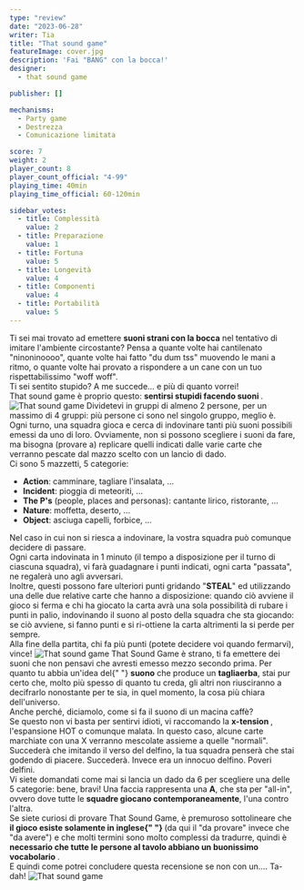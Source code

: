 ```yaml
---
type: "review"
date: "2023-06-28"
writer: Tia
title: "That sound game"
featureImage: cover.jpg
description: 'Fai "BANG" con la bocca!'
designer:
  - that sound game

publisher: []

mechanisms:
  - Party game
  - Destrezza
  - Comunicazione limitata

score: 7
weight: 2
player_count: 8
player_count_official: "4-99"
playing_time: 40min
playing_time_official: 60-120min

sidebar_votes:
  - title: Complessità
    value: 2
  - title: Preparazione
    value: 1
  - title: Fortuna
    value: 5
  - title: Longevità
    value: 4
  - title: Componenti
    value: 4
  - title: Portabilità
    value: 5
---
```


<Setting>
  Ti sei mai trovato ad emettere <strong>suoni strani con la bocca</strong> nel
  tentativo di imitare l'ambiente circostante? Pensa a quante volte hai
  cantilenato "ninoninoooo", quante volte hai fatto "du dum tss" muovendo le
  mani a ritmo, o quante volte hai provato a rispondere a un cane con un tuo
  rispettabilissimo "woff woff".
  <br />
  Ti sei sentito stupido? A me succede… e più di quanto vorrei! <br />
  That sound game è proprio questo: <strong>
    sentirsi stupidi facendo suoni
  </strong>.
</Setting>

<img src="./game1.jpg" alt="That sound game" />

<Rules>
  Dividetevi in gruppi di almeno 2 persone, per un massimo di 4 gruppi: più
  persone ci sono nel singolo gruppo, meglio è.
  <br />
  Ogni turno, una squadra gioca e cerca di indovinare tanti più suoni possibili
  emessi da uno di loro. Ovviamente, non si possono scegliere i suoni da fare,
  ma bisogna (provare a) replicare quelli indicati dalle varie carte che
  verranno pescate dal mazzo scelto con un lancio di dado.
  <br />
  Ci sono 5 mazzetti, 5 categorie:
  <ul>
    <li>
      <strong>Action</strong>: camminare, tagliare l'insalata, …
    </li>
    <li>
      <strong>Incident</strong>: pioggia di meteoriti, …
    </li>
    <li>
      <strong>The P's</strong> (people, places and personas): cantante lirico,
      ristorante, …
    </li>
    <li>
      <strong>Nature</strong>: moffetta, deserto, …
    </li>
    <li>
      <strong>Object</strong>: asciuga capelli, forbice, …
    </li>
  </ul>
  Nel caso in cui non si riesca a indovinare, la vostra squadra può comunque
  decidere di passare.
  <br />
  Ogni carta indovinata in 1 minuto (il tempo a disposizione per il turno di
  ciascuna squadra), vi farà guadagnare i punti indicati, ogni carta "passata",
  ne regalerà uno agli avversari.
  <br />
  Inoltre, questi possono fare ulteriori punti gridando "<strong>STEAL</strong>"
  ed utilizzando una delle due relative carte che hanno a disposizione: quando
  ciò avviene il gioco si ferma e chi ha giocato la carta avrà una sola
  possibilità di rubare i punti in palio, indovinando il suono al posto della
  squadra che sta giocando: se ciò avviene, si fanno punti e si ri-ottiene la
  carta altrimenti la si perde per sempre. <br />
  Alla fine della partita, chi fa più punti (potete decidere voi quando fermarvi),
  vince!
</Rules>

<img src="./game2.jpg" alt="That sound game" />

<Feedback>
  That Sound Game è strano, ti fa emettere dei suoni che non pensavi che avresti
  emesso mezzo secondo prima. Per quanto tu abbia un'idea del{" "}
  <strong>suono</strong> che produce un <strong>tagliaerba</strong>, stai pur
  certo che, molto più spesso di quanto tu creda, gli altri non riusciranno a
  decifrarlo nonostante per te sia, in quel momento, la cosa più chiara
  dell'universo. <br />
  Anche perché, diciamolo, come si fa il suono di un macina caffè?
  <br />
  Se questo non vi basta per sentirvi idioti, vi raccomando la <strong>
    x-tension
  </strong>, l'espansione HOT o comunque malata. In questo caso, alcune carte marchiate
  con una X verranno mescolate assieme a quelle "normali". Succederà che imitando
  il verso del delfino, la tua squadra penserà che stai godendo di piacere. Succederà.
  Invece era un innocuo delfino. Poveri delfini.
  <br />
  Vi siete domandati come mai si lancia un dado da 6 per scegliere una delle 5 categorie:
  bene, bravi! Una faccia rappresenta una <strong>A</strong>, che sta per "all-in",
  ovvero dove tutte le <strong>squadre giocano contemporaneamente</strong>, l'una
  contro l'altra.
  <br />
  Se siete curiosi di provare That Sound Game, è premuroso sottolineare che <strong>
    il gioco esiste solamente in inglese{" "}
  </strong>(da qui il "da provare" invece che "da avere") e che molti termini sono
  molto complessi da tradurre, quindi è <strong>
    necessario che tutte le persone al tavolo abbiano un buonissimo vocabolario
  </strong>.<br />E quindi come potrei concludere questa recensione se non con un….
  Ta-dah!
</Feedback>

<img src="./game3.jpg" alt="That sound game" />

<RandomLink title="That sound game" link="https://thatsoundgame.com/" />
